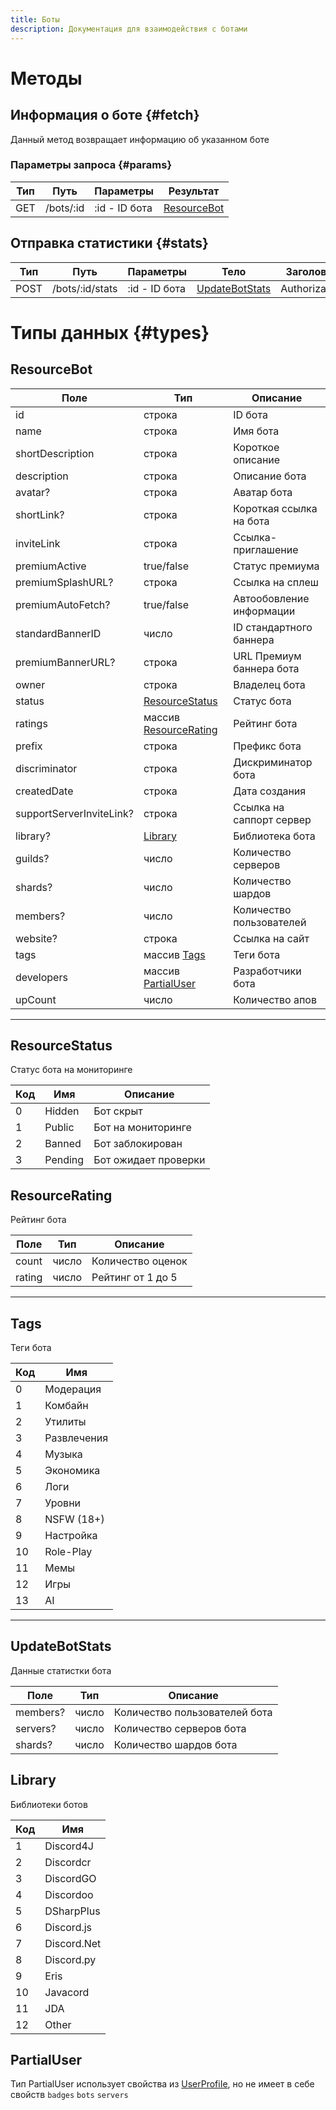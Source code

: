 ```yaml
---
title: Боты
description: Документация для взаимодействия с ботами
---
```


# Методы

## Информация о боте {#fetch}

Данный метод возвращает информацию об указанном боте

### Параметры запроса {#params}

| Тип | Путь      | Параметры      | Результат                	  |
| --- | --------- | -------------- | --------------------------- |
| GET | /bots/:id | :id - ID бота	 | [ResourceBot](#resourcebot) |

## Отправка статистики {#stats}

| Тип 	  | Путь  			       | Параметры  		  | Тело                      							  | Заголовки				 | Результат                 	 |
| ------ | --------------- | -------------- | ---------------------------------- | ------------- | --------------------------- |
| POST	  | /bots/:id/stats | :id - ID бота	 | [UpdateBotStats](#updatebotstats)	 | Authorization | [ResourceBot](#resourcebot) |

# Типы данных {#types}

## ResourceBot

| Поле                    	 | Тип                                   			  | Описание               	  |
| ------------------------- | ------------------------------------------ | ------------------------- |
| id                     		 | строка                                  	  | ID бота                	  |
| name                    	 | строка                                  	  | Имя бота                	 |
| shortDescription        	 | строка                                  	  | Короткое описание       	 |
| description             	 | строка                                  	  | Описание бота           	 |
| avatar?	                  | строка                                  	  | Аватар бота               |
| shortLink?	               | строка                                   	 | Короткая ссылка на бота 	 |
| inviteLink              	 | строка                                  	  | Ссылка-приглашение      	 |
| premiumActive           	 | true/false                              	  | Статус премиума        	  |
| premiumSplashURL?	        | строка                                  	  | Ссылка на сплеш        	  |
| premiumAutoFetch?	        | true/false                              	  | Автообовление информации	 |
| standardBannerID        	 | число                                   	  | ID стандартного баннера	  |
| premiumBannerURL?	        | строка                                  	  | URL Премиум баннера бота	 |
| owner                   	 | строка                                  	  | Владелец бота           	 |
| status                  	 | [ResourceStatus](#resourcestatus)          | Статус бота               |
| ratings                 	 | массив [ResourceRating](#resourcerating)	  | Рейтинг бота              |
| prefix                  	 | строка                                  	  | Префикс бота            	 |
| discriminator           	 | строка                                  	  | Дискриминатор бота      	 |
| createdDate             	 | строка                                  	  | Дата создания           	 |
| supportServerInviteLink?	 | строка                                     | Ссылка на саппорт сервер	 |
| library?	                 | [Library](#library)                     	  | Библиотека бота        	  |
| guilds?	                  | число                                   	  | Количество серверов     	 |
| shards?	                  | число                                   	  | Количество шардов       	 |
| members?	                 | число                                    	 | Количество пользователей	 |
| website?	                 | строка                                  	  | Ссылка на сайт         	  |
| tags                    	 | массив [Tags](#tags)                    	  | Теги бота              	  |
| developers              	 | массив [PartialUser](#partialuser)      	  | Разработчики бота      	  |
| upCount                 	 | число                                   	  | Количество апов         	 |

* * *

## ResourceStatus

Статус бота на мониторинге

| Код	 | Имя   	  | Описание          	  |
| ---- | -------- | -------------------- |
| 0  	 | Hidden	  | Бот скрыт         	  |
| 1 	  | Public	  | Бот на мониторинге	  |
| 2 	  | Banned	  | Бот заблокирован   	 |
| 3  	 | Pending  | Бот ожидает проверки |

## ResourceRating

Рейтинг бота

| Поле   | Тип 	 | Описание          |
| ------ | ----- | ----------------- |
| count  | число | Количество оценок |
| rating | число | Рейтинг от 1 до 5 |

* * *

## Tags

Теги бота

| Код  | Имя           |
| ---- | ------------- |
| 0 	  | Модерация  	  |
| 1 	  | Комбайн    	  |
| 2 	  | Утилиты    	  |
| 3 	  | Развлечения	  |
| 4 	  | Музыка     	  |
| 5 	  | Экономика  	  |
| 6 	  | Логи       	  |
| 7 	  | Уровни     	  |
| 8 	  | NSFW (18+) 	  |
| 9 	  | Настройка  	  |
| 10	  | Role-Play  	  |
| 11	  | Мемы       	  |
| 12	  | Игры       	  |
| 13	  | AI         	  |

* * *

## UpdateBotStats

Данные статистки бота

| Поле   			 | Тип 		 | Описание          											  |
| ---------- | ------ | ------------------------------ |
| members?	  | число	 | Количество пользователей бота	 |
| servers?		 | число	 | Количество серверов бота  			  |
| shards?		  | число  | Количество шардов бота    				 |

## Library

Библиотеки ботов

| Код  | Имя           |
| ---- | ------------- |
| 1 	  | Discord4J  	  |
| 2 	  | Discordcr  	  |
| 3 	  | DiscordGO  	  |
| 4 	  | Discordoo  	  |
| 5 	  | DSharpPlus 	  |
| 6 	  | Discord.js 	  |
| 7 	  | Discord.Net	  |
| 8 	  | Discord.py 	  |
| 9 	  | Eris       	  |
| 10	  | Javacord   	  |
| 11	  | JDA        	  |
| 12 	 | Other         |

## PartialUser

Тип PartialUser использует свойства из [UserProfiIe](/api/profiles#userprofile), но не имеет в себе
свойств `badges` `bots` `servers`
